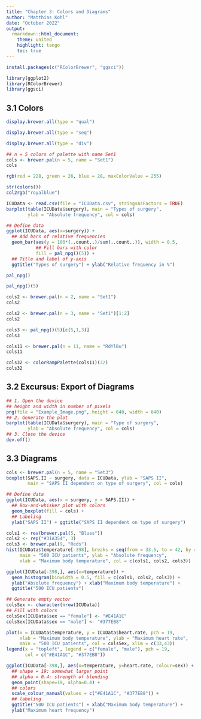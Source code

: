 ```yaml
---
title: "Chapter 3: Colors and Diagrams"
author: "Matthias Kohl"
date: "October 2022"
output:
  rmarkdown::html_document:
    theme: united
    highlight: tango
    toc: true
---
```



```r
install.packages(c("RColorBrewer", "ggsci"))
```


```r
library(ggplot2)
library(RColorBrewer)
library(ggsci)
```


## 3.1 Colors

```r
display.brewer.all(type = "qual")
```


```r
display.brewer.all(type = "seq")
```


```r
display.brewer.all(type = "div")
```


```r
## n = 5 colors of palette with name Set1
cols <- brewer.pal(n = 5, name = "Set1")
cols
```


```r
rgb(red = 228, green = 26, blue = 28, maxColorValue = 255)
```


```r
str(colors())
col2rgb("royalblue")
```


```r
ICUData <- read.csv(file = "ICUData.csv", stringsAsFactors = TRUE)
barplot(table(ICUData$surgery), main = "Types of surgery",
        ylab = "Absolute frequency", col = cols)
```


```r
## Define data
ggplot(ICUData, aes(x=surgery)) +
  ## Add bars of relative frequencies
  geom_bar(aes(y = 100*(..count..)/sum(..count..)), width = 0.5,
           ## Fill bars with color
           fill = pal_npg()(5)) +
  ## Title and label of y-axis
  ggtitle("Types of surgery") + ylab("Relative frequency in %")
```


```r
pal_npg()
```


```r
pal_npg()(5)
```


```r
cols2 <- brewer.pal(n = 2, name = "Set1")
cols2
```


```r
cols2 <- brewer.pal(n = 3, name = "Set1")[1:2]
cols2
```


```r
cols3 <- pal_npg()(5)[c(5,1,3)]
cols3
```


```r
cols11 <- brewer.pal(n = 11, name = "RdYlBu")
cols11
```


```r
cols32 <- colorRampPalette(cols11)(32)
cols32
```


## 3.2 Excursus: Export of Diagrams

```r
## 1. Open the device
## height and width in number of pixels
png(file = "Example_Image.png", height = 640, width = 640)
## 2. Generate the plot
barplot(table(ICUData$surgery), main = "Type of surgery",
        ylab = "Absolute frequency", col = cols)
## 3. Close the device
dev.off()
```


## 3.3 Diagrams

```r
cols <- brewer.pal(n = 5, name = "Set3")
boxplot(SAPS.II ~ surgery, data = ICUData, ylab = "SAPS II",
        main = "SAPS II dependent on type of surgery", col = cols)
```


```r
## Define data
ggplot(ICUData, aes(x = surgery, y = SAPS.II)) +
  ## Box-and-whisker plot with colors
  geom_boxplot(fill = cols) +
  ## Labeling
  ylab("SAPS II") + ggtitle("SAPS II dependent on type of surgery")
```


```r
cols1 <- rev(brewer.pal(5, "Blues"))
cols2 <- rep("#31A354", 3)
cols3 <- brewer.pal(9, "Reds")
hist(ICUData$temperature[-398], breaks = seq(from = 33.5, to = 42, by = 0.5),
     main = "500 ICU patients", ylab = "Absolute frequency",
     xlab = "Maximum body temperature", col = c(cols1, cols2, cols3))
```


```r
ggplot(ICUData[-398,], aes(x=temperature)) +
  geom_histogram(binwidth = 0.5, fill = c(cols1, cols2, cols3)) +
  ylab("Absolute frequency") + xlab("Maximum body temperature") +
  ggtitle("500 ICU patients")
```


```r
## Generate empty vector
colsSex <- character(nrow(ICUData))
## Fill with colors
colsSex[ICUData$sex == "female"] <- "#E41A1C"
colsSex[ICUData$sex == "male"] <- "#377EB8"
```


```r
plot(x = ICUData$temperature, y = ICUData$heart.rate, pch = 19,
     xlab = "Maximum body temperature", ylab = "Maximum heart rate",
     main = "500 ICU patients", col = colsSex, xlim = c(33,43))
legend(x = "topleft", legend = c("female", "male"), pch = 19,
       col = c("#E41A1C", "#377EB8"))
```


```r
ggplot(ICUData[-398,], aes(x=temperature, y=heart.rate, colour=sex)) +
  ## shape = 19: somewhat larger point
  ## alpha = 0.4: strength of blending
  geom_point(shape=19, alpha=0.4) +
  ## colors
  scale_colour_manual(values = c("#E41A1C", "#377EB8")) +
  ## labeling
  ggtitle("500 ICU patients") + xlab("Maximum body temperature") +
  ylab("Maximum heart frequency")
```
